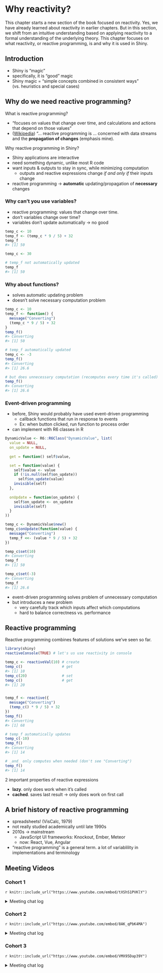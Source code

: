 # Why reactivity?

This chapter starts a new section of the book focused on reactivity.
Yes, we have already learned about reactivity in earlier chapters.
But in this section, we shift from an intuitive understanding based on applying
 reactivity to a formal understanding of the underlying theory.
This chapter focuses on what reactivity, or reactive programming, is and why
 it is used in Shiny.
 
## Introduction

- Shiny is "magic"
- specifically, it is "good" magic
- Shiny magic = "simple concepts combined in consistent ways" (vs. heuristics
 and special cases)
 
## Why do we need reactive programming?
 
What is reactive programming?
 
 - "focuses on values that change over time, and calculations and actions that
  depend on those values"
- ([Wikipedia](https://en.wikipedia.org/wiki/Reactive_programming)) "... 
 reactive programming is ... concerned with data streams and the 
 **propagation of changes** (emphasis mine).
 
Why reactive programming in Shiny?

- Shiny applications are interactive
- need something dynamic, unlike most R code
- want inputs & outputs to stay in sync, while minimizing computation
  - outputs and reactive expressions change _if and only if_ their inputs change
- reactive programming -> **automatic** updating/propagation of **necessary**
 changes

### Why can't you use variables?

- reactive programming: values that change over time.
- don't variables change over time?
- variables don't update automatically -> no good

```r
temp_c <- 10
temp_f <- (temp_c * 9 / 5) + 32
temp_f
#> [1] 50

temp_c <- 30

# temp_f not automatically updated
temp_f
#> [1] 50
```



### Why about functions?

- solves automatic updating problem
- doesn't solve necessary computation problem

```r
temp_c <- 10
temp_f <- function() {
  message("Converting") 
  (temp_c * 9 / 5) + 32
}
temp_f()
#> Converting
#> [1] 50

# temp_f automatically updated
temp_c <- -3
temp_f() 
#> Converting
#> [1] 26.6

# but does unnecessary computation (recomputes every time it's called)
temp_f() 
#> Converting
#> [1] 26.6
```


### Event-driven programming

- before, Shiny would probably have used event-driven programming
  - callback functions that run in response to events
  - Ex: when button clicked, run function to process order
- can implement with R6 classes in R

```r
DynamicValue <- R6::R6Class("DynamicValue", list(
  value = NULL,
  on_update = NULL,
  
  get = function() self$value,

  set = function(value) {
    self$value <- value
    if (!is.null(self$on_update)) 
      self$on_update(value)
    invisible(self)
  },
  
  onUpdate = function(on_update) {
    self$on_update <- on_update
    invisible(self)
  }
))
```


```r
temp_c <- DynamicValue$new()
temp_c$onUpdate(function(value) {
  message("Converting") 
  temp_f <<- (value * 9 / 5) + 32
})

temp_c$set(10)
#> Converting
temp_f
#> [1] 50

temp_c$set(-3)
#> Converting
temp_f
#> [1] 26.6
```


- event-driven programming solves problem of unnecessary computation
- but introduces a new problem
  - very carefully track which inputs affect which computations
  - hard to balance correctness vs. performance
  
## Reactive programming

Reactive programming combines features of solutions we've seen so far.

```r
library(shiny)
reactiveConsole(TRUE) # let's us use reactivity in console

temp_c <- reactiveVal(10) # create
temp_c()                  # get
#> [1] 10
temp_c(20)                # set
temp_c()                  # get
#> [1] 20


temp_f <- reactive({
  message("Converting") 
  (temp_c() * 9 / 5) + 32
})
temp_f()
#> Converting
#> [1] 68

# temp_f automatically updates
temp_c(-10)
temp_f()
#> Converting
#> [1] 14

# _and_ only computes when needed (don't see "Converting")
temp_f()
#> [1] 14
```


2 important properties of reactive expressions

- **lazy**. only does work when it's called
- **cached**. saves last result -> only does work on first call

## A brief history of reactive programming

- spreadsheets! (VisCalc, 1979)
- not really studied academically until late 1990s
- 2010s -> mainstream
  - JavaScript UI frameworks: Knockout, Ember, Meteor
  - now: React, Vue, Angular
- "reactive programming" is a general term. a lot of variablility in 
 implementations and terminology


## Meeting Videos

### Cohort 1

`r knitr::include_url("https://www.youtube.com/embed/tXShS1PVKlY")`

<details>
  <summary> Meeting chat log </summary>
  
```
00:01:19	Russ Hyde:	Hi Everyone4
00:05:22	Russ Hyde:	There are lots of chapters available if anyone would like to do a talk over the next few weeks.
00:05:37	Russ Hyde:	Myself and Diamantis have the next couple of weeks planned.
00:06:16	Russ Hyde:	But there's another chapter in the Reactivity section and all-but-one of the best-practices chapters available
00:06:50	Andrew MacDonald (he/him):	hello everyone! :
00:06:53	Andrew MacDonald (he/him):	:D
00:06:57	Russ Hyde:	Those chapters take us up to mid-august.
00:07:13	Russ Hyde:	And hopefully we'll all be expert shiny devs by then ...
00:09:14	Layla Bouzoubaa:	I think I can do functions
00:09:19	Layla Bouzoubaa:	*think*
00:10:44	Andrew MacDonald (he/him):	I could be an understudy for ch16 :)
00:12:03	Russ Hyde:	Layla, if you'd like to do functions that would be great
00:12:33	Layla Bouzoubaa:	Ok, I’ll go ahead and put it in the books
00:12:39	Layla Bouzoubaa:	6/29
00:12:55	Russ Hyde:	:)
00:31:55	priyanka gagneja:	Yeah {react log}
00:41:21	priyanka gagneja:	@Layla - you might like this https://www.youtube.com/watch?v=8VjkatOf7Bs
00:48:49	Layla Bouzoubaa:	Sorry everyone, I need to hop off. See you next week!!
00:49:31	priyanka gagneja:	By Maya Gans :P
00:50:09	priyanka gagneja:	Well .. I meant author of the book ‘javascript for R’ that AB brought up
00:52:08	Andrew MacDonald (he/him):	this was a lighter chapter! touches on a lot of topics though
00:52:20	Andrew MacDonald (he/him):	yeah thanks Andrew B., great summary
```
</details>

### Cohort 2

`r knitr::include_url("https://www.youtube.com/embed/8AK_qPbK4MA")`

<details>
  <summary> Meeting chat log </summary>
  
```
00:43:00	Ryan Metcalf:	Not sure if this quite answers the question of cache’ing variables in a Shiny Server -> UI handshake. The comment I made was toward “threading”. The article does clarify the differences. https://www.digitalocean.com/community/tutorials/apache-vs-nginx-practical-considerations
```
</details>


### Cohort 3

`r knitr::include_url("https://www.youtube.com/embed/VMX95Dap39Y")`

<details>
  <summary>Meeting chat log</summary>
```
00:29:06	Ryan Metcalf:	“The R6 package provides an implementation of encapsulated object-oriented programming for R (also sometimes referred to as classical object-oriented programming)”. https://r6.r-lib.org/articles/Introduction.html
```
</details>


<!--
### Cohort 4

`r knitr::include_url("https://www.youtube.com/embed/URL")`

<details>
  <summary>Meeting chat log</summary>
```
LOG
```
</details>
-->
